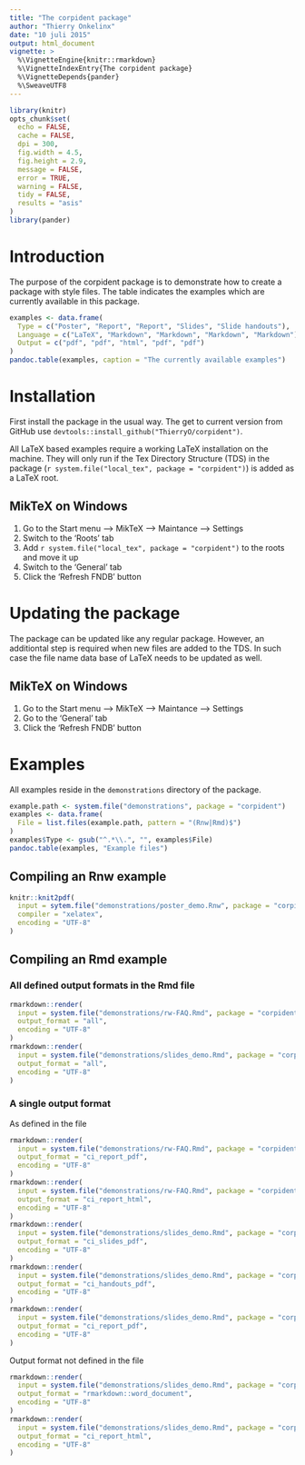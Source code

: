 ```yaml
---
title: "The corpident package"
author: "Thierry Onkelinx"
date: "10 juli 2015"
output: html_document
vignette: >
  %\VignetteEngine{knitr::rmarkdown}
  %\VignetteIndexEntry{The corpident package}
  %\VignetteDepends{pander}
  %\SweaveUTF8
---
```


```r
library(knitr)
opts_chunk$set(
  echo = FALSE, 
  cache = FALSE, 
  dpi = 300, 
  fig.width = 4.5, 
  fig.height = 2.9, 
  message = FALSE, 
  error = TRUE, 
  warning = FALSE, 
  tidy = FALSE,
  results = "asis"
)
library(pander)
```

# Introduction

The purpose of the corpident package is to demonstrate how to create a package with style files. The table indicates the examples which are currently available in this package.

```r
examples <- data.frame(
  Type = c("Poster", "Report", "Report", "Slides", "Slide handouts"),
  Language = c("LaTeX", "Markdown", "Markdown", "Markdown", "Markdown"),
  Output = c("pdf", "pdf", "html", "pdf", "pdf")
)
pandoc.table(examples, caption = "The currently available examples")
```

# Installation

First install the package in the usual way. The get to current version from GitHub use `devtools::install_github("ThierryO/corpident")`.

All LaTeX based examples require a working LaTeX installation on the machine. They will only run if the Tex Directory Structure (TDS) in the package (`r system.file("local_tex", package = "corpident")`) is added as a LaTeX root.

## MikTeX on Windows

1. Go to the Start menu --> MikTeX --> Maintance --> Settings
1. Switch to the 'Roots' tab
1. Add `r system.file("local_tex", package = "corpident")` to the roots and move it up
1. Switch to the 'General' tab
1. Click the 'Refresh FNDB' button

# Updating the package

The package can be updated like any regular package. However, an additiontal step is required when new files are added to the TDS. In such case the file name data base of LaTeX needs to be updated as well.

## MikTeX on Windows

1. Go to the Start menu --> MikTeX --> Maintance --> Settings
1. Go to the 'General' tab
1. Click the 'Refresh FNDB' button

# Examples

All examples reside in the `demonstrations` directory of the package.

```r
example.path <- system.file("demonstrations", package = "corpident")
examples <- data.frame(
  File = list.files(example.path, pattern = "(Rnw|Rmd)$")
)
examples$Type <- gsub("^.*\\.", "", examples$File)
pandoc.table(examples, "Example files")
```

## Compiling an Rnw example

```r
knitr::knit2pdf(
  input = sytem.file("demonstrations/poster_demo.Rnw", package = "corpident"),
  compiler = "xelatex", 
  encoding = "UTF-8"
)
```

## Compiling an Rmd example

### All defined output formats in the Rmd file
```r
rmarkdown::render(
  input = system.file("demonstrations/rw-FAQ.Rmd", package = "corpident"), 
  output_format = "all", 
  encoding = "UTF-8"
)
rmarkdown::render(
  input = system.file("demonstrations/slides_demo.Rmd", package = "corpident"), 
  output_format = "all", 
  encoding = "UTF-8"
)
```

### A single output format

As defined in the file

```r
rmarkdown::render(
  input = system.file("demonstrations/rw-FAQ.Rmd", package = "corpident"), 
  output_format = "ci_report_pdf", 
  encoding = "UTF-8"
)
rmarkdown::render(
  input = system.file("demonstrations/rw-FAQ.Rmd", package = "corpident"), 
  output_format = "ci_report_html", 
  encoding = "UTF-8"
)
rmarkdown::render(
  input = system.file("demonstrations/slides_demo.Rmd", package = "corpident"), 
  output_format = "ci_slides_pdf", 
  encoding = "UTF-8"
)
rmarkdown::render(
  input = system.file("demonstrations/slides_demo.Rmd", package = "corpident"), 
  output_format = "ci_handouts_pdf", 
  encoding = "UTF-8"
)
rmarkdown::render(
  input = system.file("demonstrations/slides_demo.Rmd", package = "corpident"), 
  output_format = "ci_report_pdf", 
  encoding = "UTF-8"
)
```

Output format not defined in the file

```r
rmarkdown::render(
  input = system.file("demonstrations/slides_demo.Rmd", package = "corpident"), 
  output_format = "rmarkdown::word_document",
  encoding = "UTF-8"
)
rmarkdown::render(
  input = system.file("demonstrations/slides_demo.Rmd", package = "corpident"), 
  output_format = "ci_report_html", 
  encoding = "UTF-8"
)
```
